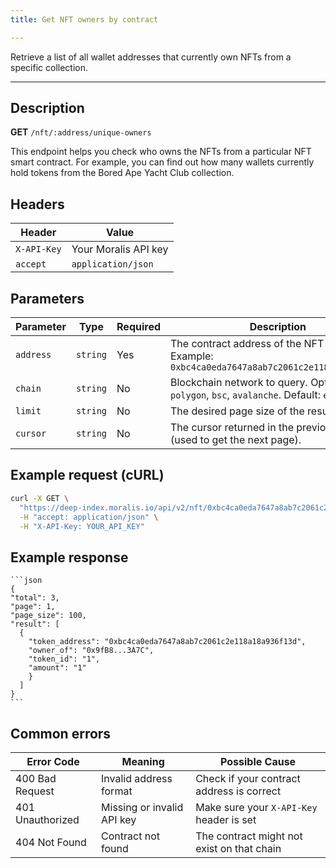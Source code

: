 ```yaml
---
title: Get NFT owners by contract

---
```




Retrieve a list of all wallet addresses that currently own NFTs from a specific collection.

---

## Description
**GET** `/nft/:address/unique-owners`  

This endpoint helps you check who owns the NFTs from a particular NFT smart contract. For example, you can find out how many wallets currently hold tokens from the Bored Ape Yacht Club collection.


## Headers

| Header | Value |
|---------|--------|
| `X-API-Key` | Your Moralis API key |
| `accept` | `application/json` |


## Parameters

| Parameter | Type | Required | Description |
|------------|------|-----------|--------------|
| `address` | `string` | Yes | The contract address of the NFT collection. Example: `0xbc4ca0eda7647a8ab7c2061c2e118a18a936f13d` |
| `chain` | `string` | No | Blockchain network to query. Options: `eth`, `polygon`, `bsc`, `avalanche`. Default: `eth`. |
| `limit` | `string` | No | The desired page size of the result.
| `cursor` | `string` | No | The cursor returned in the previous response (used to get the next page).


## Example request (cURL)

  ```bash
  curl -X GET \
    "https://deep-index.moralis.io/api/v2/nft/0xbc4ca0eda7647a8ab7c2061c2e118a18a936f13d/owners?chain=eth" \
    -H "accept: application/json" \
    -H "X-API-Key: YOUR_API_KEY"  
  ````




## Example response

    ```json
    {
    "total": 3,
    "page": 1,
    "page_size": 100,
    "result": [
      {
        "token_address": "0xbc4ca0eda7647a8ab7c2061c2e118a18a936f13d",
        "owner_of": "0x9fB8...3A7C",
        "token_id": "1",
        "amount": "1"
        }
      ]
    }
    ```   


## Common errors
| Error Code         | Meaning                    | Possible Cause                             |
| ------------------ | -------------------------- | ------------------------------------------ |
| 400 Bad Request  | Invalid address format     | Check if your contract address is correct  |
| 401 Unauthorized | Missing or invalid API key | Make sure your `X-API-Key` header is set   |
| 404 Not Found    | Contract not found         | The contract might not exist on that chain |


